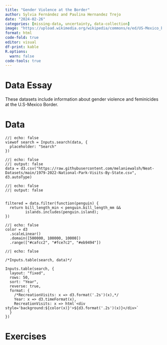 ```yaml
---
title: "Gender Violence at the Border"
author: Sylvia Fernández and Paulina Hernandez Trejo
date: "2024-02-26"
categories: [missing-data, uncertainty, data-collection]
image: "https://upload.wikimedia.org/wikipedia/commons/e/ed/US-Mexico_barrier_map.png"
format: html
code-fold: true
editor: visual
df-print: kable
R.options:
  warn: false
code-tools: true
---
```


::: {.panel-tabset .nav-pills}

# Data Essay

These datasets include information about gender violence and feminicides at the U.S-Mexico Border. 


# Data

``` ojs
//| echo: false
viewof search = Inputs.search(data, {
  placeholder: "Search"
})
```

```ojs
//| echo: false
//| output: false
data = d3.csv("https://raw.githubusercontent.com/melaniewalsh/Neat-Datasets/main/1979-2022-National-Park-Visits-By-State.csv", d3.autoType)
```

```ojs
//| echo: false
//| output: false


filtered = data.filter(function(penguin) {
  return bill_length_min < penguin.bill_length_mm &&
         islands.includes(penguin.island);
})
```

```ojs
//| echo: false
color = d3
  .scaleLinear()
  .domain([500000, 100000, 10000])
  .range(["#cafcc2", "#fce7c2", "#eb9494"])
```

```ojs
//| echo: false

/*Inputs.table(search, data)*/

Inputs.table(search, {
  layout: "fixed",
  rows: 50,
  sort: "Year",
  reverse: true,
  format: {
    /*RecreationVisits: x => d3.format('.2s')(x),*/
    Year: x => d3.timeFormat(x),
    RecreationVisits: x => html`<div style='background:${color(x)}'>${d3.format('.2s')(x)}</div>`
  }
})
```




# Exercises

:::
